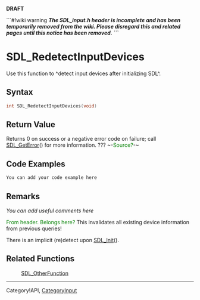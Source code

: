 <span color="red">'''DRAFT'''</span>

```#!wiki warning
'''''The SDL_input.h header is incomplete and has been temporarily removed from the wiki.  Please disregard this and related pages until this notice has been removed.'''''
```

= SDL_RedetectInputDevices =
Use this function to ^detect input devices after initializing SDL^.


== Syntax ==
<syntaxhighlight lang='c++'>
int SDL_RedetectInputDevices(void)
</syntaxhighlight>

== Return Value ==
Returns 0 on success or a negative error code on failure; call [[SDL_GetError]]() for more information.  ???
~-<span style="color: green;">Source?</span>-~

== Code Examples ==
<syntaxhighlight lang='c++'>
You can add your code example here
</syntaxhighlight>

== Remarks ==
''You can add useful comments here''

<span style="color: green;">From header. Belongs here?</span>
This invalidates all existing device information from previous queries!

There is an implicit (re)detect upon [[SDL_Init]]().



== Related Functions ==
:[[SDL_OtherFunction]]

----
Category!API, [[CategoryInput]]
